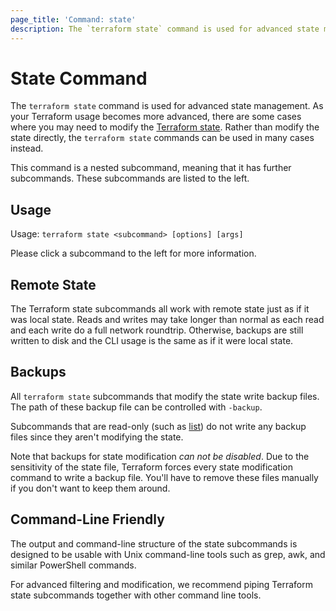 ```yaml
---
page_title: 'Command: state'
description: The `terraform state` command is used for advanced state management.
---
```


# State Command

The `terraform state` command is used for advanced state management.
As your Terraform usage becomes more advanced, there are some cases where
you may need to modify the [Terraform state](/language/state).
Rather than modify the state directly, the `terraform state` commands can
be used in many cases instead.

This command is a nested subcommand, meaning that it has further subcommands.
These subcommands are listed to the left.

## Usage

Usage: `terraform state <subcommand> [options] [args]`

Please click a subcommand to the left for more information.

## Remote State

The Terraform state subcommands all work with remote state just as if it
was local state. Reads and writes may take longer than normal as each read
and each write do a full network roundtrip. Otherwise, backups are still
written to disk and the CLI usage is the same as if it were local state.

## Backups

All `terraform state` subcommands that modify the state write backup
files. The path of these backup file can be controlled with `-backup`.

Subcommands that are read-only (such as [list](/cli/commands/state/list))
do not write any backup files since they aren't modifying the state.

Note that backups for state modification _can not be disabled_. Due to
the sensitivity of the state file, Terraform forces every state modification
command to write a backup file. You'll have to remove these files manually
if you don't want to keep them around.

## Command-Line Friendly

The output and command-line structure of the state subcommands is
designed to be usable with Unix command-line tools such as grep, awk,
and similar PowerShell commands.

For advanced filtering and modification, we recommend piping Terraform
state subcommands together with other command line tools.
